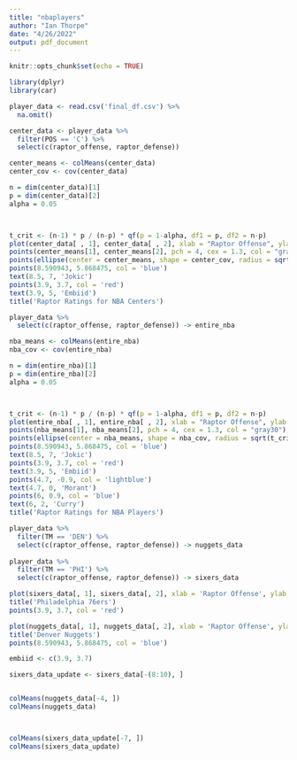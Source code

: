 ```yaml
---
title: "nbaplayers"
author: "Ian Thorpe"
date: "4/26/2022"
output: pdf_document
---
```


```r
knitr::opts_chunk$set(echo = TRUE)
```

```r
library(dplyr)
library(car)
```


```r
player_data <- read.csv('final_df.csv') %>%
  na.omit()
```

```r
center_data <- player_data %>%
  filter(POS == 'C') %>%
  select(c(raptor_offense, raptor_defense))

center_means <- colMeans(center_data)
center_cov <- cov(center_data)

n = dim(center_data)[1]
p = dim(center_data)[2]
alpha = 0.05



t_crit <- (n-1) * p / (n-p) * qf(p = 1-alpha, df1 = p, df2 = n-p)
plot(center_data[ , 1], center_data[ , 2], xlab = "Raptor Offense", ylab = "Raptor Defense")
points(center_means[1], center_means[2], pch = 4, cex = 1.3, col = "gray30")
points(ellipse(center = center_means, shape = center_cov, radius = sqrt(t_crit/n), draw = FALSE), type = 'l')
points(8.590943, 5.868475, col = 'blue')
text(8.5, 7, 'Jokic')
points(3.9, 3.7, col = 'red')
text(3.9, 5, 'Embiid')
title('Raptor Ratings for NBA Centers')
```

```r
player_data %>%
  select(c(raptor_offense, raptor_defense)) -> entire_nba

nba_means <- colMeans(entire_nba)
nba_cov <- cov(entire_nba)

n = dim(entire_nba)[1]
p = dim(entire_nba)[2]
alpha = 0.05



t_crit <- (n-1) * p / (n-p) * qf(p = 1-alpha, df1 = p, df2 = n-p)
plot(entire_nba[ , 1], entire_nba[ , 2], xlab = "Raptor Offense", ylab = "Raptor Defense")
points(nba_means[1], nba_means[2], pch = 4, cex = 1.3, col = "gray30")
points(ellipse(center = nba_means, shape = nba_cov, radius = sqrt(t_crit/n), draw = FALSE), type = 'l', col = 'pink')
points(8.590943, 5.868475, col = 'blue')
text(8.5, 7, 'Jokic')
points(3.9, 3.7, col = 'red')
text(3.9, 5, 'Embiid')
points(4.7, -0.9, col = 'lightblue')
text(4.7, 0, 'Morant')
points(6, 0.9, col = 'blue')
text(6, 2, 'Curry')
title('Raptor Ratings for NBA Players')
```

```r
player_data %>%
  filter(TM == 'DEN') %>%
  select(c(raptor_offense, raptor_defense)) -> nuggets_data
 
player_data %>%
  filter(TM == 'PHI') %>%
  select(c(raptor_offense, raptor_defense)) -> sixers_data 

plot(sixers_data[, 1], sixers_data[, 2], xlab = 'Raptor Offense', ylab = 'Raptor Defense', xlim = c(-7, 5))
title('Philadelphia 76ers')
points(3.9, 3.7, col = 'red')


```

```r
plot(nuggets_data[, 1], nuggets_data[, 2], xlab = 'Raptor Offense', ylab = 'Raptor Defense')
title('Denver Nuggets')
points(8.590943, 5.868475, col = 'blue')
```

```r
embiid <- c(3.9, 3.7)

sixers_data_update <- sixers_data[-(8:10), ]


colMeans(nuggets_data[-4, ])
colMeans(nuggets_data)



colMeans(sixers_data_update[-7, ])
colMeans(sixers_data_update)

```

